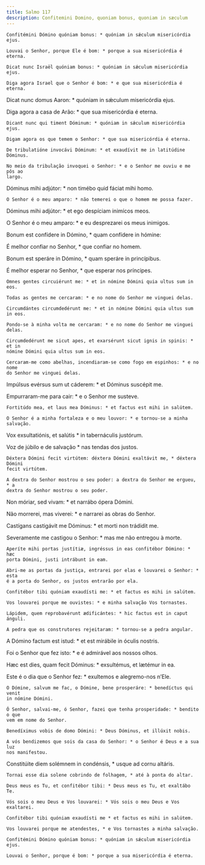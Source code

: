 ```yaml
---
title: Salmo 117
description: Confitemini Domino, quoniam bonus, quoniam in sæculum
---
```


<div class="side-by-side not-content">

    Confitémini Dómino quóniam bonus: * quóniam in sǽculum misericórdia ejus.

    Louvai o Senhor, porque Ele é bom: * porque a sua misericórdia é eterna.

    Dicat nunc Israël quóniam bonus: * quóniam in sǽculum misericórdia ejus.

    Diga agora Israel que o Senhor é bom: * e que sua misericórdia é eterna.

Dicat nunc domus Aaron: * quóniam in sǽculum misericórdia ejus.

Diga agora a casa de Arão: * que sua misericórdia é eterna.

    Dicant nunc qui timent Dóminum: * quóniam in sǽculum misericórdia ejus.

    Digam agora os que temem o Senhor: * que sua misericórdia é eterna.

    De tribulatióne invocávi Dóminum: * et exaudívit me in latitúdine Dóminus.

    No meio da tribulação invoquei o Senhor: * e o Senhor me ouviu e me pôs ao
    largo.

Dóminus mihi adjútor: * non timébo quid fáciat mihi homo.

    O Senhor é o meu amparo: * não temerei o que o homem me possa fazer.

Dóminus mihi adjútor: * et ego despíciam inimícos meos.

O Senhor é o meu amparo: * e eu desprezarei os meus inimigos.

Bonum est confídere in Dómino, * quam confídere in hómine:

É melhor confiar no Senhor, * que confiar no homem.

Bonum est speráre in Dómino, * quam speráre in princípibus.

É melhor esperar no Senhor, * que esperar nos príncipes.

    Omnes gentes circuiérunt me: * et in nómine Dómini quia ultus sum in eos.

    Todas as gentes me cercaram: * e no nome do Senhor me vinguei delas.

    Circumdántes circumdedérunt me: * et in nómine Dómini quia ultus sum in eos.

    Pondo-se à minha volta me cercaram: * e no nome do Senhor me vinguei delas.

    Circumdedérunt me sicut apes, et exarsérunt sicut ignis in spinis: * et in
    nómine Dómini quia ultus sum in eos.

    Cercaram-me como abelhas, incendiaram-se como fogo em espinhos: * e no nome
    do Senhor me vinguei delas.

Impúlsus evérsus sum ut cáderem: * et Dóminus suscépit me.

Empurraram-me para cair: * e o Senhor me susteve.

    Fortitúdo mea, et laus mea Dóminus: * et factus est mihi in salútem.

    O Senhor é a minha fortaleza e o meu louvor: * e tornou-se a minha salvação.

Vox exsultatiónis, et salútis * in tabernáculis justórum.

Voz de júbilo e de salvação * nas tendas dos justos.

    Déxtera Dómini fecit virtútem: déxtera Dómini exaltávit me, * déxtera Dómini
    fecit virtútem.

    A dextra do Senhor mostrou o seu poder: a dextra do Senhor me ergueu, * a
    dextra do Senhor mostrou o seu poder.

Non móriar, sed vivam: * et narrábo ópera Dómini.

Não morrerei, mas viverei: * e narrarei as obras do Senhor.

Castígans castigávit me Dóminus: * et morti non trádidit me.

Severamente me castigou o Senhor: * mas me não entregou à morte.

    Aperíte mihi portas justítiæ, ingréssus in eas confitébor Dómino: * hæc
    porta Dómini, justi intrábunt in eam.

    Abri-me as portas da justiça, entrarei por elas e louvarei o Senhor: * esta
    é a porta do Senhor, os justos entrarão por ela.

    Confitébor tibi quóniam exaudísti me: * et factus es mihi in salútem.

    Vos louvarei porque me ouvistes: * e minha salvação Vos tornastes.

    Lápidem, quem reprobavérunt ædificántes: * hic factus est in caput ánguli.

    A pedra que os construtores rejeitaram: * tornou-se a pedra angular.

A Dómino factum est istud: * et est mirábile in óculis nostris.

Foi o Senhor que fez isto: * e é admirável aos nossos olhos.

Hæc est dies, quam fecit Dóminus: * exsultémus, et lætémur in ea.

Este é o dia que o Senhor fez: * exultemos e alegremo-nos n’Ele.

    O Dómine, salvum me fac, o Dómine, bene prosperáre: * benedíctus qui venit
    in nómine Dómini.

    Ó Senhor, salvai-me, ó Senhor, fazei que tenha prosperidade: * bendito o que
    vem em nome do Senhor.

    Benedíximus vobis de domo Dómini: * Deus Dóminus, et illúxit nobis.

    A vós bendizemos que sois da casa do Senhor: * o Senhor é Deus e a sua luz
    nos manifestou.

Constitúite diem solémnem in condénsis, * usque ad cornu altáris.

    Tornai esse dia solene cobrindo de folhagem, * até à ponta do altar.

    Deus meus es Tu, et confitébor tibi: * Deus meus es Tu, et exaltábo Te.

    Vós sois o meu Deus e Vos louvarei: * Vós sois o meu Deus e Vos exaltarei.

    Confitébor tibi quóniam exaudísti me * et factus es mihi in salútem.

    Vos louvarei porque me atendestes, * e Vos tornastes a minha salvação.

    Confitémini Dómino quóniam bonus: * quóniam in sǽculum misericórdia ejus.

    Louvai o Senhor, porque é bom: * porque a sua misericórdia é eterna.

</div>
